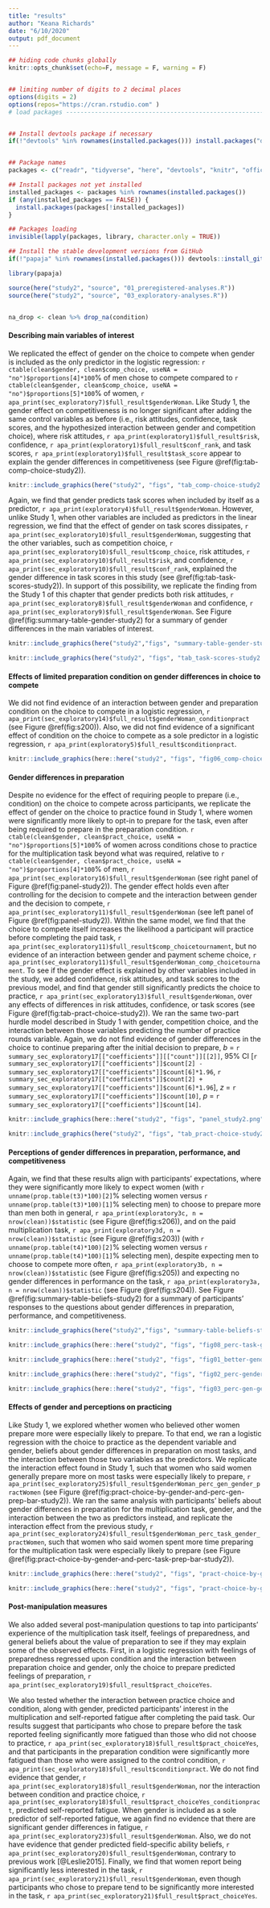 ```yaml
---
title: "results"
author: "Keana Richards"
date: "6/10/2020"
output: pdf_document
---
```


```r

## hiding code chunks globally 
knitr::opts_chunk$set(echo=F, message = F, warning = F)


## limiting number of digits to 2 decimal places
options(digits = 2)
options(repos="https://cran.rstudio.com" )
# load packages -----------------------------------------------------------


## Install devtools package if necessary
if(!"devtools" %in% rownames(installed.packages())) install.packages("devtools")


## Package names
packages <- c("readr", "tidyverse", "here", "devtools", "knitr", "officer", "summarytools")

## Install packages not yet installed
installed_packages <- packages %in% rownames(installed.packages())
if (any(installed_packages == FALSE)) {
  install.packages(packages[!installed_packages])
}

## Packages loading
invisible(lapply(packages, library, character.only = TRUE))

## Install the stable development versions from GitHub
if(!"papaja" %in% rownames(installed.packages())) devtools::install_github("crsh/papaja")

library(papaja)

source(here("study2", "source", "01_preregistered-analyses.R"))
source(here("study2", "source", "03_exploratory-analyses.R"))


na_drop <- clean %>% drop_na(condition) 

```

#### Describing main variables of interest

We replicated the effect of gender on the choice to compete when gender is included as the only predictor in the logistic regression: `r ctable(clean$gender, clean$comp_choice, useNA = "no")$proportions[4]*100`% of men chose to compete compared to `r ctable(clean$gender, clean$comp_choice, useNA = "no")$proportions[5]*100`% of women, `r apa_print(sec_exploratory7)$full_result$genderWoman`. Like Study 1, the gender effect on competitiveness is no longer significant after adding the same control variables as before (i.e., risk attitudes, confidence, task scores, and the hypothesized interaction between gender and competition choice), where risk attitudes, `r apa_print(exploratory1)$full_result$risk`, confidence, `r apa_print(exploratory1)$full_result$conf_rank`, and task scores, `r apa_print(exploratory1)$full_result$task_score` appear to explain the gender differences in competitiveness (see Figure \@ref(fig:tab-comp-choice-study2)). 

```r
knitr::include_graphics(here("study2", "figs", "tab_comp-choice-study2.png"))
```


Again, we find that gender predicts task scores when included by itself as a predictor, `r apa_print(exploratory4)$full_result$genderWoman`. However, unlike Study 1, when other variables are included as predictors in the linear regression, we find that the effect of gender on task scores dissipates, `r apa_print(sec_exploratory10)$full_result$genderWoman`, suggesting that the other variables, such as competition choice, `r apa_print(sec_exploratory10)$full_result$comp_choice`, risk attitudes, `r apa_print(sec_exploratory10)$full_result$risk`, and confidence, `r apa_print(sec_exploratory10)$full_result$conf_rank`, explained the gender difference in task scores in this study (see \@ref(fig:tab-task-scores-study2)). In support of this possibility, we replicate the finding from the Study 1 of this chapter that gender predicts both risk attitudes, `r apa_print(sec_exploratory8)$full_result$genderWoman` and confidence, 
`r apa_print(sec_exploratory9)$full_result$genderWoman`. See Figure \@ref(fig:summary-table-gender-study2) for a summary of gender differences in the main variables of interest.


```r
knitr::include_graphics(here("study2","figs", "summary-table-gender-study2.png"))
```


```r
knitr::include_graphics(here("study2", "figs", "tab_task-scores-study2.png"))
```



#### Effects of limited preparation condition on gender differences in choice to compete 

We did not find evidence of an interaction between gender and preparation condition on the choice to compete in a logistic regression, `r apa_print(sec_exploratory14)$full_result$genderWoman_conditionpract` (see Figure \@ref(fig:s200)). Also, we did not find evidence of a significant effect of condition on the choice to compete as a sole predictor in a logistic regression, `r apa_print(exploratory5)$full_result$conditionpract`.

```r
knitr::include_graphics(here::here("study2", "figs", "fig06_comp-choice-by-gender-and-cond-bar.png"))

```



#### Gender differences in preparation

Despite no evidence for the effect of requiring people to prepare (i.e., condition) on the choice to compete across participants, we replicate the effect of gender on the choice to practice found in Study 1, where women were significantly more likely to opt-in to prepare for the task, even after being required to prepare in the preparation condition. `r ctable(clean$gender, clean$pract_choice, useNA = "no")$proportions[5]*100`% of women across conditions chose to practice for the multiplication task beyond what was required, relative to `r ctable(clean$gender, clean$pract_choice, useNA = "no")$proportions[4]*100`% of men, `r apa_print(sec_exploratory16)$full_result$genderWoman` (see right panel of Figure \@ref(fig:panel-study2)). The gender effect holds even after controlling for the decision to compete and the interaction between gender and the decision to compete, `r apa_print(sec_exploratory11)$full_result$genderWoman` (see left panel of Figure \@ref(fig:panel-study2)). Within the same model, we find that the choice to compete itself increases the likelihood a participant will practice before completing the paid task, `r apa_print(sec_exploratory11)$full_result$comp_choicetournament`, but no evidence of an interaction between gender and payment scheme choice, `r apa_print(sec_exploratory11)$full_result$genderWoman_comp_choicetournament`. To see if the gender effect is explained by other variables included in the study, we added confidence, risk attitudes, and task scores to the previous model, and find that gender still significantly predicts the choice to practice, `r apa_print(sec_exploratory13)$full_result$genderWoman`, over any effects of differences in risk attitudes, confidence, or task scores (see Figure \@ref(fig:tab-pract-choice-study2)). We ran the same two-part hurdle model described in Study 1 with gender, competition choice, and the interaction between those variables predicting the number of practice rounds variable. Again, we do not find evidence of gender differences in the choice to continue preparing after the initial decision to prepare, *b* = `r summary_sec_exploratory17[["coefficients"]][["count"]][[2]]`, 95% CI [`r summary_sec_exploratory17[["coefficients"]]$count[2] - summary_sec_exploratory17[["coefficients"]]$count[6]*1.96`, `r summary_sec_exploratory17[["coefficients"]]$count[2] + summary_sec_exploratory17[["coefficients"]]$count[6]*1.96`], *z* = `r summary_sec_exploratory17[["coefficients"]]$count[10]`, *p* = `r summary_sec_exploratory17[["coefficients"]]$count[14]`.   


```r
knitr::include_graphics(here::here("study2", "figs", "panel_study2.png"))

```


```r
knitr::include_graphics(here("study2", "figs", "tab_pract-choice-study2.png"))
```

#### Perceptions of gender differences in preparation, performance, and competitiveness

Again, we find that these results align with participants' expectations, where they were significantly more likely to expect women (with `r unname(prop.table(t3)*100)[2]`% selecting women versus `r unname(prop.table(t3)*100)[1]`% selecting men) to choose to prepare more than men both in general, `r apa_print(exploratory3c, n = nrow(clean))$statistic` (see Figure \@ref(fig:s206)), and on the paid multiplication task, `r apa_print(exploratory3d, n = nrow(clean))$statistic` (see Figure \@ref(fig:s203)) (with `r unname(prop.table(t4)*100)[2]`% selecting women versus `r unname(prop.table(t4)*100)[1]`% selecting men), despite expecting men to choose to compete more often, `r apa_print(exploratory3b, n = nrow(clean))$statistic` (see Figure \@ref(fig:s205)) and expecting no gender differences in performance on the task, `r apa_print(exploratory3a, n = nrow(clean))$statistic` (see Figure \@ref(fig:s204)). See Figure \@ref(fig:summary-table-beliefs-study2) for a summary of participants' responses to the questions about gender differences in preparation, performance, and competitiveness.

```r
knitr::include_graphics(here("study2","figs", "summary-table-beliefs-study2.png"))
```


```r

knitr::include_graphics(here::here("study2", "figs", "fig08_perc-task-gender-pract.png"))

```

```r
knitr::include_graphics(here::here("study2", "figs", "fig01_better-gender-guess.png"))

```


```r
knitr::include_graphics(here::here("study2", "figs", "fig02_perc-gender-comp.png"))

```


```r
knitr::include_graphics(here::here("study2", "figs", "fig03_perc-gen-gender-pract.png"))

```


#### Effects of gender and perceptions on practicing 

Like Study 1, we explored whether women who believed other women prepare more were especially likely to prepare. To that end, we ran a logistic regression with the choice to practice as the dependent variable and gender, beliefs about gender differences in preparation on most tasks, and the interaction between those two variables as the predictors. We replicate the interaction effect found in Study 1, such that women who said women generally prepare more on most tasks were especially likely to prepare, `r apa_print(sec_exploratory25)$full_result$genderWoman_perc_gen_gender_practWomen` (see Figure \@ref(fig:pract-choice-by-gender-and-perc-gen-prep-bar-study2)). We ran the same analysis with participants' beliefs about gender differences in preparation for the multiplication task, gender, and the interaction between the two as predictors instead, and replicate the interaction effect from the previous study, `r apa_print(sec_exploratory24)$full_result$genderWoman_perc_task_gender_practWomen`, such that women who said women spent more time preparing for the multiplication task were especially likely to prepare (see Figure \@ref(fig:pract-choice-by-gender-and-perc-task-prep-bar-study2)).    


```r
knitr::include_graphics(here::here("study2", "figs", "pract-choice-by-gender-and-perc-gen-prep-bar-study2.png"))

```

```r
knitr::include_graphics(here::here("study2", "figs", "pract-choice-by-gender-and-perc-task-prep-bar-study2.png"))

```




#### Post-manipulation measures 

We also added several post-manipulation questions to tap into participants' experience of the multiplication task itself, feelings of preparedness, and general beliefs about the value of preparation to see if they may explain some of the observed effects. First, in a logistic regression with feelings of preparedness regressed upon condition and the interaction between preparation choice and gender, only the choice to prepare predicted feelings of preparation, `r apa_print(sec_exploratory19)$full_result$pract_choiceYes`. 

We also tested whether the interaction between practice choice and condition, along with gender, predicted participants' interest in the multiplication and self-reported fatigue after completing the paid task. Our results suggest that participants who chose to prepare before the task reported feeling significantly more fatigued than those who did not choose to practice, `r apa_print(sec_exploratory18)$full_result$pract_choiceYes`, and that participants in the preparation condition were significantly more fatigued than those who were assigned to the control condition, `r apa_print(sec_exploratory18)$full_result$conditionpract`. We do not find evidence that gender, `r apa_print(sec_exploratory18)$full_result$genderWoman`, nor the interaction between condition and practice choice, `r apa_print(sec_exploratory18)$full_result$pract_choiceYes_conditionpract`, predicted self-reported fatigue. When gender is included as a sole predictor of self-reported fatigue, we again find no evidence that there are significant gender differences in fatigue, `r apa_print(sec_exploratory23)$full_result$genderWoman`. Also, we do not have evidence that gender predicted field-specific ability beliefs, `r apa_print(sec_exploratory20)$full_result$genderWoman`, contrary to previous work [@Leslie2015]. Finally, we find that women report being significantly less interested in the task, `r apa_print(sec_exploratory21)$full_result$genderWoman`, even though participants who chose to prepare tend to be significantly more interested in the task, `r apa_print(sec_exploratory21)$full_result$pract_choiceYes`. 


